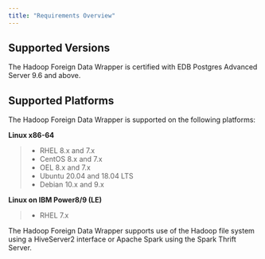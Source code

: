 ```yaml
---
title: "Requirements Overview"
---
```


## Supported Versions

The Hadoop Foreign Data Wrapper is certified with EDB Postgres Advanced Server 9.6 and above.

## Supported Platforms

The Hadoop Foreign Data Wrapper is supported on the following platforms:

**Linux x86-64**

> -   RHEL 8.x and 7.x
> -   CentOS 8.x and 7.x
> -   OEL 8.x and 7.x
> -   Ubuntu 20.04 and 18.04 LTS
> -   Debian 10.x and 9.x

**Linux on IBM Power8/9 (LE)**

> -   RHEL 7.x

The Hadoop Foreign Data Wrapper supports use of the Hadoop file system using a HiveServer2 interface or Apache Spark using the Spark Thrift Server.
